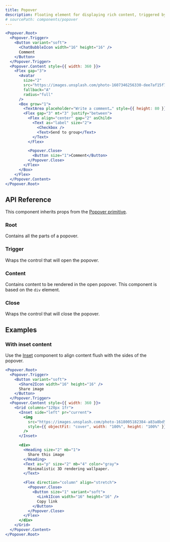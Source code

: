 ```yaml
---
title: Popover
description: Floating element for displaying rich content, triggered by a button.
# sourcePath: components/popover
---
```


```jsx live=true
<Popover.Root>
  <Popover.Trigger>
    <Button variant="soft">
      <ChatBubbleIcon width="16" height="16" />
      Comment
    </Button>
  </Popover.Trigger>
  <Popover.Content style={{ width: 360 }}>
    <Flex gap="3">
      <Avatar
        size="2"
        src="https://images.unsplash.com/photo-1607346256330-dee7af15f7c5?&w=64&h=64&dpr=2&q=70&crop=focalpoint&fp-x=0.67&fp-y=0.5&fp-z=1.4&fit=crop"
        fallback="A"
        radius="full"
      />
      <Box grow="1">
        <TextArea placeholder="Write a comment…" style={{ height: 80 }} />
        <Flex gap="3" mt="3" justify="between">
          <Flex align="center" gap="2" asChild>
            <Text as="label" size="2">
              <Checkbox />
              <Text>Send to group</Text>
            </Text>
          </Flex>

          <Popover.Close>
            <Button size="1">Comment</Button>
          </Popover.Close>
        </Flex>
      </Box>
    </Flex>
  </Popover.Content>
</Popover.Root>
```

## API Reference

This component inherits props from the [Popover primitive](/primitives/docs/components/popover).

### Root

Contains all the parts of a popover.

### Trigger

Wraps the control that will open the popover.

### Content

Contains content to be rendered in the open popover. This component is based on the `div` element.

### Close

Wraps the control that will close the popover.

## Examples

### With inset content

Use the [Inset](/themes/docs/components/inset) component to align content flush with the sides of the popover.

```jsx live=true
<Popover.Root>
  <Popover.Trigger>
    <Button variant="soft">
      <Share2Icon width="16" height="16" />
      Share image
    </Button>
  </Popover.Trigger>
  <Popover.Content style={{ width: 360 }}>
    <Grid columns="120px 1fr">
      <Inset side="left" pr="current">
        <img
          src="https://images.unsplash.com/photo-1618005182384-a83a8bd57fbe?&auto=format&fit=crop&w=400&q=80"
          style={{ objectFit: "cover", width: "100%", height: "100%" }}
        />
      </Inset>

      <div>
        <Heading size="2" mb="1">
          Share this image
        </Heading>
        <Text as="p" size="2" mb="4" color="gray">
          Minimalistic 3D rendering wallpaper.
        </Text>

        <Flex direction="column" align="stretch">
          <Popover.Close>
            <Button size="1" variant="soft">
              <Link1Icon width="16" height="16" />
              Copy link
            </Button>
          </Popover.Close>
        </Flex>
      </div>
    </Grid>
  </Popover.Content>
</Popover.Root>
```
